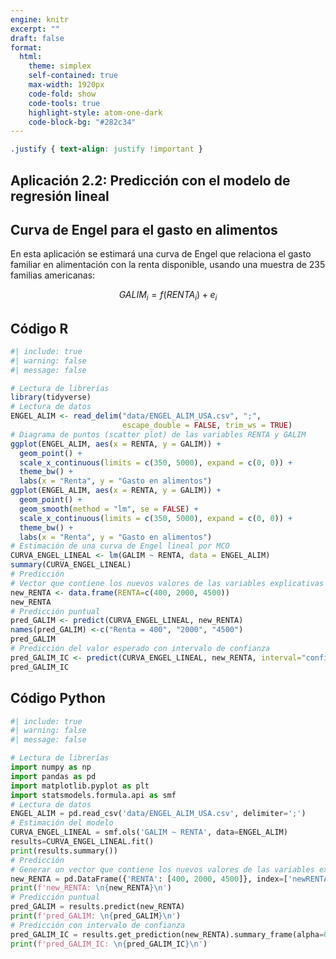 ```yaml
---
engine: knitr
excerpt: ""
draft: false
format: 
  html:
    theme: simplex
    self-contained: true
    max-width: 1920px
    code-fold: show
    code-tools: true
    highlight-style: atom-one-dark
    code-block-bg: "#282c34"
---
```


```css
.justify { text-align: justify !important }
```

::: justify
# Aplicación 2.2: Predicción con el modelo de regresión lineal {.unnumbered}

## Curva de Engel para el gasto en alimentos {.unnumbered}

En esta aplicación se estimará una curva de Engel que relaciona el gasto familiar en alimentación con la renta disponible, 
usando una muestra de 235 familias americanas:

$$
GALIM_{i} = f(RENTA_{i}) + e_{i}
$$
:::

## Código R {.unnumbered}

```r
#| include: true
#| warning: false
#| message: false

# Lectura de librerías
library(tidyverse)
# Lectura de datos
ENGEL_ALIM <- read_delim("data/ENGEL_ALIM_USA.csv", ";", 
                         escape_double = FALSE, trim_ws = TRUE)
# Diagrama de puntos (scatter plot) de las variables RENTA y GALIM
ggplot(ENGEL_ALIM, aes(x = RENTA, y = GALIM)) + 
  geom_point() + 
  scale_x_continuous(limits = c(350, 5000), expand = c(0, 0)) + 
  theme_bw() + 
  labs(x = "Renta", y = "Gasto en alimentos")
ggplot(ENGEL_ALIM, aes(x = RENTA, y = GALIM)) + 
  geom_point() + 
  geom_smooth(method = "lm", se = FALSE) + 
  scale_x_continuous(limits = c(350, 5000), expand = c(0, 0)) + 
  theme_bw() + 
  labs(x = "Renta", y = "Gasto en alimentos")
# Estimación de una curva de Engel lineal por MCO
CURVA_ENGEL_LINEAL <- lm(GALIM ~ RENTA, data = ENGEL_ALIM)
summary(CURVA_ENGEL_LINEAL)
# Predicción
# Vector que contiene los nuevos valores de las variables explicativas
new_RENTA <- data.frame(RENTA=c(400, 2000, 4500))
new_RENTA
# Predicción puntual
pred_GALIM <- predict(CURVA_ENGEL_LINEAL, new_RENTA)
names(pred_GALIM) <-c("Renta = 400", "2000", "4500")
pred_GALIM
# Predicción del valor esperado con intervalo de confianza
pred_GALIM_IC <- predict(CURVA_ENGEL_LINEAL, new_RENTA, interval="confidence", level=0.95)
pred_GALIM_IC
```

## Código Python {.unnumbered}

```python
#| include: true
#| warning: false
#| message: false

# Lectura de librerías
import numpy as np
import pandas as pd
import matplotlib.pyplot as plt
import statsmodels.formula.api as smf
# Lectura de datos
ENGEL_ALIM = pd.read_csv('data/ENGEL_ALIM_USA.csv', delimiter=';')
# Estimación del modelo
CURVA_ENGEL_LINEAL = smf.ols('GALIM ~ RENTA', data=ENGEL_ALIM)
results=CURVA_ENGEL_LINEAL.fit()
print(results.summary())
# Predicción
# Generar un vector que contiene los nuevos valores de las variables explicativas
new_RENTA = pd.DataFrame({'RENTA': [400, 2000, 4500]}, index=['newRENTA1', 'newRENTA2', 'newRENTA3'])
print(f'new_RENTA: \n{new_RENTA}\n')
# Predicción puntual
pred_GALIM = results.predict(new_RENTA)
print(f'pred_GALIM: \n{pred_GALIM}\n')
# Predicción con intervalo de confianza
pred_GALIM_IC = results.get_prediction(new_RENTA).summary_frame(alpha=0.05)
print(f'pred_GALIM_IC: \n{pred_GALIM_IC}\n')
```
